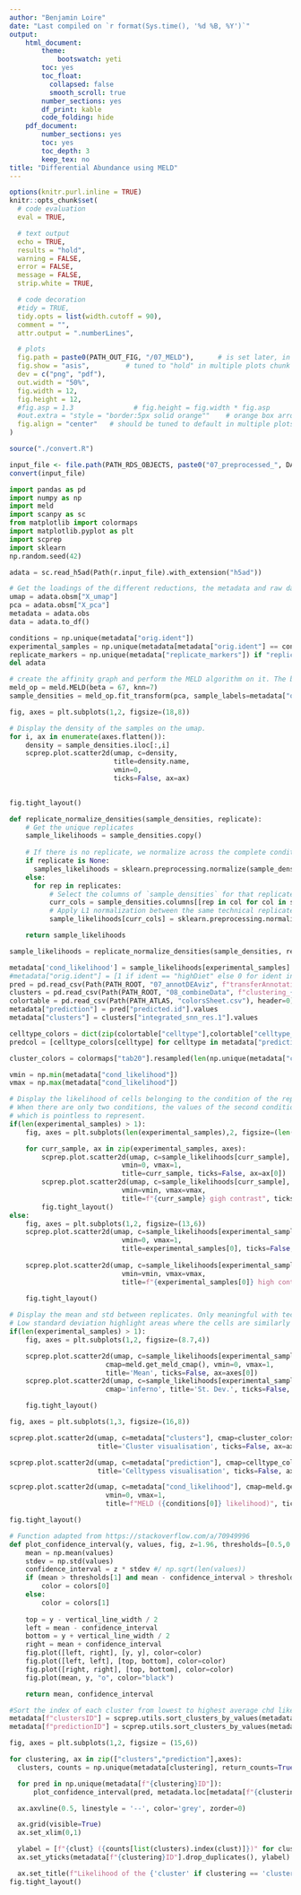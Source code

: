 ```yaml
---
author: "Benjamin Loire"
date: "Last compiled on `r format(Sys.time(), '%d %B, %Y')`"
output:
    html_document:
        theme:
            bootswatch: yeti
        toc: yes
        toc_float:
          collapsed: false
          smooth_scroll: true
        number_sections: yes
        df_print: kable
        code_folding: hide
    pdf_document:
        number_sections: yes
        toc: yes
        toc_depth: 3
        keep_tex: no
title: "Differential Abundance using MELD"
---
```


<!-- Javascript for zooming on figures (adapted from: https://stackoverflow.com/questions/40401680) -->

<!-- Jquery import conflicts with DT::datatable so needs to be commented here -->
<!-- <script src = "https://ajax.googleapis.com/ajax/libs/jquery/3.1.1/jquery.min.js"></script> -->
<style>
.zoomDiv {
  display: none;
  position: fixed;
  top: 50%;
  left: 50%;
  z-index: 50;
  transform: translate(-50%, -50%);
  background-color: #FFFFFF;
  box-shadow: 0px 0px 50px #888888;
  width: fit-content;
  max-width: 90%;
  max-height: 90%;
  overflow: auto;
}

.zoomImg {
  width: 150%;
}
</style>

<script type = "text/javascript">
  $(document).ready(function() {
    $("body").prepend("<div class = \"zoomDiv\"><img src = \"\" class = \"zoomImg\"></div>");
    // onClick for all img except the zoomed one and link ones (filter)
    // use "img.zoom" and out.extra = "class = \"zoom\"" in chunk to specify manually which chunk images can be zoomed
    $("img:not(.zoomImg)").filter(":not(a *)").click(function() {
      $(".zoomImg").attr("src", $(this).attr("src"));
      $(".zoomDiv").show();
    })
    // onClick function for hiding div
    $("img.zoomImg").click(function() {
      $(".zoomDiv").hide();
    })
  })
</script>


```r
options(knitr.purl.inline = TRUE)
knitr::opts_chunk$set(
  # code evaluation
  eval = TRUE,

  # text output
  echo = TRUE,
  results = "hold",
  warning = FALSE,
  error = FALSE,
  message = FALSE,
  strip.white = TRUE,

  # code decoration
  #tidy = TRUE,
  tidy.opts = list(width.cutoff = 90),
  comment = "",
  attr.output = ".numberLines",

  # plots
  fig.path = paste0(PATH_OUT_FIG, "/07_MELD"),      # is set later, in chunk setup2
  fig.show = "asis",         # tuned to "hold" in multiple plots chunk
  dev = c("png", "pdf"),
  out.width = "50%",
  fig.width = 12,
  fig.height = 12,
  #fig.asp = 1.3               # fig.height = fig.width * fig.asp
  #out.extra = "style = "border:5px solid orange""    # orange box arround plots
  fig.align = "center"   # should be tuned to default in multiple plots chunk
)
```

```r
source("./convert.R")
```

```r
input_file <- file.path(PATH_RDS_OBJECTS, paste0("07_preprocessed_", DATASET, "_scenario.", scenario, ".rds"))
convert(input_file)
```

```python
import pandas as pd
import numpy as np
import meld
import scanpy as sc
from matplotlib import colormaps
import matplotlib.pyplot as plt
import scprep
import sklearn
np.random.seed(42)
```

```python
adata = sc.read_h5ad(Path(r.input_file).with_extension("h5ad"))

# Get the loadings of the different reductions, the metadata and raw data as a dataframe. We will mostly be using the umap to project the data.
umap = adata.obsm["X_umap"]
pca = adata.obsm["X_pca"]
metadata = adata.obs
data = adata.to_df()

conditions = np.unique(metadata["orig.ident"])
experimental_samples = np.unique(metadata[metadata["orig.ident"] == conditions[0], "replicates"]) if "replicates" in metadata else [conditions[0]]
replicate_markers = np.unique(metadata["replicate_markers"]) if "replicate_markers" in metadata else None
del adata
```

```python
# create the affinity graph and perform the MELD algorithm on it. The beta and knn values come from the paper and were determined optimals after a benchmark by the authors.
meld_op = meld.MELD(beta = 67, knn=7)
sample_densities = meld_op.fit_transform(pca, sample_labels=metadata["orig.ident"])
```

```python
fig, axes = plt.subplots(1,2, figsize=(18,8))

# Display the density of the samples on the umap.
for i, ax in enumerate(axes.flatten()):
    density = sample_densities.iloc[:,i]
    scprep.plot.scatter2d(umap, c=density,
                          title=density.name,
                          vmin=0, 
                          ticks=False, ax=ax)
    

fig.tight_layout()
```

```python
def replicate_normalize_densities(sample_densities, replicate):
    # Get the unique replicates
    sample_likelihoods = sample_densities.copy()
    
    # If there is no replicate, we normalize across the complete conditions
    if replicate is None:
      samples_likelihoods = sklearn.preprocessing.normalize(sample_densities, norm="l1")
    else:
      for rep in replicates:
          # Select the columns of `sample_densities` for that replicate
          curr_cols = sample_densities.columns[[rep in col for col in sample_densities.columns]]
          # Apply L1 normalization between the same technical replicate of the conditions. If there is no replicate, apply L1 normalization on the conditions
          sample_likelihoods[curr_cols] = sklearn.preprocessing.normalize(sample_densities[curr_cols], norm='l1')

    return sample_likelihoods

sample_likelihoods = replicate_normalize_densities(sample_densities, replicates_markers)
```

```python
metadata['cond_likelihood'] = sample_likelihoods[experimental_samples].mean(axis=1).values # store the mean of the condition's replicate
#metadata["orig.ident"] = [1 if ident == "highDiet" else 0 for ident in metadata['orig.ident']] # Need to turn the orig idents as numbers since we compute the means later on
pred = pd.read_csv(Path(PATH_ROOT, "07_annotDEAviz", f"transferAnnotation_combinedData_{r.DATASET}.csv"), header=0)
clusters = pd.read_csv(Path(PATH_ROOT, "08_combineData", f"clustering_{r.DATASET}_scenario.{r.scenario}_meth.{r.CLUST_METH}_res.{r.CLUST_RES}.csv"), header=0)
colortable = pd.read_csv(Path(PATH_ATLAS, "colorsSheet.csv"), header=0)
metadata["prediction"] = pred["predicted.id"].values
metadata["clusters"] = clusters["integrated_snn_res.1"].values

celltype_colors = dict(zip(colortable["celltype"],colortable["celltype_color"]))
predcol = [celltype_colors[celltype] for celltype in metadata["prediction"]]

cluster_colors = colormaps["tab20"].resampled(len(np.unique(metadata["clusters"])))
```

```python
vmin = np.min(metadata["cond_likelihood"])
vmax = np.max(metadata["cond_likelihood"])

# Display the likelihood of cells belonging to the condition of the replicate (higher values mean higher likelihood).
# When there are only two conditions, the values of the second condition are just 1 - values of the first condition,
# which is pointless to represent.
if(len(experimental_samples) > 1):
    fig, axes = plt.subplots(len(experimental_samples),2, figsize=(len(experimental_samples)*5,8))

    for curr_sample, ax in zip(experimental_samples, axes):
        scprep.plot.scatter2d(umap, c=sample_likelihoods[curr_sample], cmap=meld.get_meld_cmap(),
                            vmin=0, vmax=1,
                            title=curr_sample, ticks=False, ax=ax[0])
        scprep.plot.scatter2d(umap, c=sample_likelihoods[curr_sample], cmap=meld.get_meld_cmap(),
                            vmin=vmin, vmax=vmax,
                            title=f"{curr_sample} gigh contrast", ticks=False, ax=ax[1])
        fig.tight_layout()
else:
    fig, axes = plt.subplots(1,2, figsize=(13,6))    
    scprep.plot.scatter2d(umap, c=sample_likelihoods[experimental_samples[0]], cmap=meld.get_meld_cmap(),
                            vmin=0, vmax=1,
                            title=experimental_samples[0], ticks=False, ax=axes[0])
    
    scprep.plot.scatter2d(umap, c=sample_likelihoods[experimental_samples[0]], cmap=meld.get_meld_cmap(),
                            vmin=vmin, vmax=vmax,
                            title=f"{experimental_samples[0]} high contrast", ticks=False, ax=axes[1])
    
    fig.tight_layout()
```

```python
# Display the mean and std between replicates. Only meaningful with technical replicates in one condition.
# Low standard deviation highlight areas where the cells are similarly enriched or depleted between replicates
if(len(experimental_samples) > 1):
    fig, axes = plt.subplots(1,2, figsize=(8.7,4))

    scprep.plot.scatter2d(umap, c=sample_likelihoods[experimental_samples].mean(axis=1), 
                        cmap=meld.get_meld_cmap(), vmin=0, vmax=1,
                        title='Mean', ticks=False, ax=axes[0])
    scprep.plot.scatter2d(umap, c=sample_likelihoods[experimental_samples].std(axis=1), vmin=0, 
                        cmap='inferno', title='St. Dev.', ticks=False, ax=axes[1])

    fig.tight_layout()
```

```python
fig, axes = plt.subplots(1,3, figsize=(16,8))

scprep.plot.scatter2d(umap, c=metadata["clusters"], cmap=cluster_colors,
                      title='Cluster visualisation', ticks=False, ax=axes[0], legend=False, legend_anchor=(0,2), legend_loc="upper center") # Legend is finicky, will either try to correctly display or delete the chunk

scprep.plot.scatter2d(umap, c=metadata["prediction"], cmap=celltype_colors,
                      title='Celltypess visualisation', ticks=False, ax=axes[1], legend=False, legend_anchor=(0,2), legend_loc="upper center") # Legend is finicky, will either try to correctly display or delete the chunk

scprep.plot.scatter2d(umap, c=metadata["cond_likelihood"], cmap=meld.get_meld_cmap(),
                        vmin=0, vmax=1,
                        title=f"MELD ({conditions[0]} likelihood)", ticks=False, ax=axes[2])

fig.tight_layout()
```

```python
# Function adapted from https://stackoverflow.com/a/70949996
def plot_confidence_interval(y, values, fig, z=1.96, thresholds=[0.5,0.5], colors=['#2187bb', "red"], vertical_line_width=0.35):
    mean = np.mean(values)
    stdev = np.std(values)
    confidence_interval = z * stdev #/ np.sqrt(len(values))
    if (mean > thresholds[1] and mean - confidence_interval > thresholds[1]) or (mean < thresholds[0] and mean + confidence_interval < thresholds[0]):
        color = colors[0]
    else:
        color = colors[1]
        
    top = y - vertical_line_width / 2
    left = mean - confidence_interval
    bottom = y + vertical_line_width / 2
    right = mean + confidence_interval
    fig.plot([left, right], [y, y], color=color)
    fig.plot([left, left], [top, bottom], color=color)
    fig.plot([right, right], [top, bottom], color=color)
    fig.plot(mean, y, "o", color="black")

    return mean, confidence_interval
```

```python
#Sort the index of each cluster from lowest to highest average chd likelihood value
metadata[f"clustersID"] = scprep.utils.sort_clusters_by_values(metadata["clusters"], metadata["cond_likelihood"])
metadata[f"predictionID"] = scprep.utils.sort_clusters_by_values(metadata["prediction"], metadata["cond_likelihood"])

fig, axes = plt.subplots(1,2, figsize = (15,6))

for clustering, ax in zip(["clusters","prediction"],axes):
  clusters, counts = np.unique(metadata[clustering], return_counts=True)

  for pred in np.unique(metadata[f"{clustering}ID"]):
      plot_confidence_interval(pred, metadata.loc[metadata[f"{clustering}ID"] == pred, "cond_likelihood"], ax)

  ax.axvline(0.5, linestyle = '--', color='grey', zorder=0)

  ax.grid(visible=True)
  ax.set_xlim(0,1)

  ylabel = [f"{clust} ({counts[list(clusters).index(clust)]})" for clust in metadata.set_index(f"{clustering}ID")[clustering].drop_duplicates()]
  ax.set_yticks(metadata[f"{clustering}ID"].drop_duplicates(), ylabel)

  ax.set_title(f"Likelihood of the {'cluster' if clustering == 'clusters' else 'celltype'} cells.")
fig.tight_layout()
```